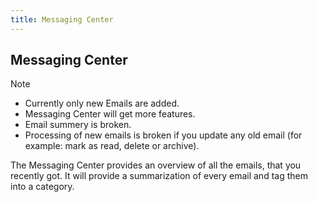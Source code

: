 ```yaml
---
title: Messaging Center
---
```

## Messaging Center
>[!Note]
>
>- Currently only new Emails are added.
>- Messaging Center will get more features.
>- Email summery is broken.
>- Processing of new emails is broken if you update any old email (for example: mark as read, delete or archive).

The Messaging Center provides an overview of all the emails, that you recently got.
It will provide a summarization of every email and tag them into a category.